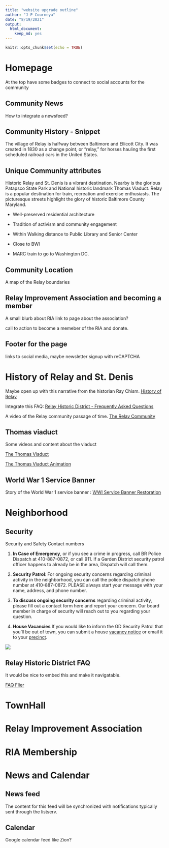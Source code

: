 ```yaml
---
title: "website upgrade outline"
author: "J-P Courneya"
date: "8/19/2021"
output: 
  html_document: 
    keep_md: yes
---
```


```r
knitr::opts_chunk$set(echo = TRUE)
```

# Homepage

At the top have some badges to connect to social accounts for the community

## Community News 

How to integrate a newsfeed? 

## Community History - Snippet 

The village of Relay is halfway between Baltimore and Ellicott City. It was created in 1830 as a change point, or “relay,” for horses hauling the first scheduled railroad cars in the United States.

## Unique Community attributes

Historic Relay and St. Denis is a vibrant destination. Nearby is the glorious Patapsco State Park and National historic landmark Thomas Viaduct. Relay is a popular destination for train, recreation and exercise enthusiasts. The picturesque streets highlight the glory of historic Baltimore County Maryland. 

* Well-preserved residential architecture

* Tradition of activism and community engagement

* Within Walking distance to Public Library and Senior Center

* Close to BWI

* MARC train to go to Washington DC.


## Community Location

A map of the Relay boundaries

## Relay Improvement Association and becoming a member

A small blurb about RIA link to page about the association?

call to action to become a memeber of the RIA and donate.

## Footer for the page 

links to social media, maybe newsletter signup with reCAPTCHA


# History of Relay and St. Denis

Maybe open up with this narrative from the historian Ray Chism. [History of Relay](http://relaymaryland.com/Welcome_files/HistoryofRelay.pdf)

Integrate this FAQ: [Relay Historic District - Frequently Asked Questions](http://relaymaryland.com/Welcome_files/RelayFAQ2011.pdf)

A video of the Relay community passage of time. [The Relay Community](https://www.youtube.com/watch?v=-4d6KkJX35Y&wide)

## Thomas viaduct

Some videos and content about the viaduct

[The Thomas Viaduct](https://www.youtube.com/watch?v=-tCcWP3CsJE&wide)

[The Thomas Viaduct Animation](https://www.youtube.com/watch?v=0HUQZMtOoHk&wide)

## World War 1 Service Banner

Story of the World War 1 service banner : [WWI Service Banner Restoration](https://www.youtube.com/watch?v=7S_g64RYziU&wide)


# Neighborhood

## Security

Security and Safety Contact numbers

1. **In Case of Emergency**, or if you see a crime in progress, call BR Police Dispatch at 410-887-0872, or call 911. If a Garden District security patrol officer happens to already be in the area, Dispatch will call them.

2. **Security Patrol**: For ongoing security concerns regarding criminal activity in the neighborhood, you can call the police dispatch phone number at 410-887-0872. PLEASE always start your message with your name, address, and phone number.

3. **To discuss ongoing security concerns** regarding criminal activity, please fill out a contact form here and report your concern. Our board member in charge of security will reach out to you regarding your question.

4. **House Vacancies** If you would like to inform the GD Security Patrol that you’ll be out of town, you can submit a house [vacancy notice](https://resources.baltimorecountymd.gov/Documents/Police/2014pdfs/vacanthouseform141119.pdf) or email it to your [precinct](https://www.baltimorecountymd.gov/departments/police/precinctsgeneral/precinctsall.html).

![](https://i.imgur.com/9hN8fue.jpg)

## Relay Historic District FAQ

It would be nice to embed this and make it navigatable.

[FAQ Flier](http://relaymaryland.com/Welcome_files/RelayFAQ2011.pdf)

# TownHall

# Relay Improvement Association

# RIA Membership

# News and Calendar

## News feed 

The content for this feed will be synchronized with notifications typically sent through the listserv.

## Calendar

Google calendar feed like Zion?

